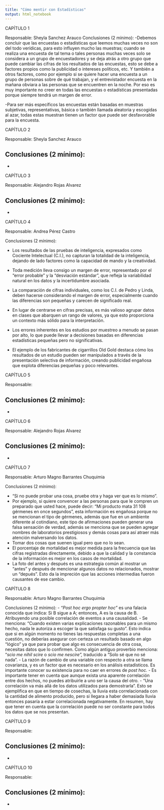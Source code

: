 ```yaml
---
title: "Cómo mentir con Estadísticas"
output: html_notebook
---
```


CAPÍTULO 1

Responsable: Sheyla Sanchez Arauco
Conclusiones (2 mínimo):
-Debemos concluir que las encuestas o estadísticas que leemos muchas veces no son del todo verídicas, para esto influyen mucho las muestras; cuando se realiza una encuesta de tal tema o tales personas muchas veces solo se considera a un grupo de encuestadores y se deja atrás a otro grupo que puede cambiar las cifras de los resultados de las encuestas, esto se debe a factores propios como la publicidad o intereses políticos, etc. Y también a otros factores, como por ejemplo si se quiere hacer una encuesta a un grupo de personas sobre de qué trabajan, y el entrevistador encuesta en la mañana obviara a las personas que se encuentren en la noche. Por eso es muy importante no creer en todas las encuestas o estadísticas presentadas porque siempre tendrá un margen de error.

-Para ser más específicos las encuestas están basadas en muestras subjetivas, representativas, básica o también llamada aleatoria y escogidas al azar, todas estas muestran tienen un factor que puede ser desfavorable para la encuesta. 



CAPÍTULO 2

Responsable: Sheyla Sanchez Arauco

Conclusiones (2 mínimo):
-
-



CAPÍTULO 3

Responsable: Alejandro Rojas Alvarez

Conclusiones (2 mínimo):
-
-



CAPÍTULO 4

Responsable: Andrea Pérez Castro

Conclusiones (2 mínimo):

- Los resultados de las pruebas de inteligencia, expresados como Cociente Intelectual (C.I.), no capturan la totalidad de la inteligencia, dejando de lado factores como la capacidad de mando y la creatividad.

- Toda medición lleva consigo un margen de error, representado por el "error probable" y la "desviación estándar", que refleja la variabilidad natural en los datos y la incertidumbre asociada.

- La comparación de cifras individuales, como los C.I. de Pedro y Linda, deben hacerse considerando el margen de error, especialmente cuando las diferencias son pequeñas y carecen de significado real.

- En lugar de centrarse en cifras precisas, es más valioso agrupar datos en clases que abarquen un rango de valores, ya que esto proporciona un contexto más sólido para la interpretación.

- Los errores inherentes en los estudios por muestreo a menudo se pasan por alto, lo que puede llevar a decisiones basadas en diferencias estadísticas pequeñas pero no significativas.

- El ejemplo de los fabricantes de cigarrillos Old Gold destaca cómo los resultados de un estudio pueden ser manipulados a través de la presentación selectiva de información, creando publicidad engañosa que explota diferencias pequeñas y poco relevantes.



CAPÍTULO 5

Responsable: 

Conclusiones (2 mínimo):
-
-



CAPÍTULO 6

Responsable: Alejandro Rojas Alvarez

Conclusiones (2 mínimo):
-
-



CAPÍTULO 7

Responsable: Arturo Magno Barrantes Chuquimia

Conclusiones (2 mínimo):

- "Si no puede probar una cosa, pruebe otra y haga ver que es lo mismo".
- Por ejemplo, si quiere convencer a las personas para que le compren un preparado que usted hace, puede decir: “Mi producto mata 31 108 gérmenes en once segundos”, esta información es engañosa porque no se mencionan el tipo de gérmenes, además que fue en un ambiente diferente al cotindiano, este tipo de afirmaciones pueden generar una falsa sensación de verdad, además se menciona que se pueden agregar nombres de laboratorios prestigiosos y demás cosas para así atraer más atención malversando los datos.
- Tomar dos cosas que suenen igual pero que no lo sean.
- El porcentaje de mortalidad es mejor medida para la frecuencia que las cifras registradas directamente, debido a que la calidad y la constancia de la información es mejor en los casos de mortalidad.
- La foto del antes y después es una estrategia común al mostrar un “antes” y después de mencionar algunos datos no relacionados, mostrar un “depués”. Esto da la impreción que las acciones intermedias fueron causantes de ese cambio.


CAPÍTULO 8

Responsable: Arturo Magno Barrantes Chuquimia

Conclusiones (2 mínimo):
- *“Post hoc ergo propter hoc”* es una falacia conocida que indica: Si B sigue a A; entonces, A es la causa de B. Atribuyendo una posible correlación de eventos a una causalidad.
- Se menciona: “Cuando existen varias explicaciones razonables para un mismo hecho, nada le autoriza a escoger la que satisfaga su gusto”. Esto indica que si en algún momento no tienes las respuestas completas a una cuestión, no deberías asegurar con certeza un resultado basado en algo “lógico” ya que para probar que algo es consecuencia de otra cosa, necesitas datos que lo confirmen. Como algún antiguo proverbio menciona: “*scio me nihil scire* o *scio me nescire”,* traducido a “Solo sé que no sé nada”.
- La razón de cambio de una variable con respecto a otra se llama covarianza, y es un factor que es necesario en los análisis estadísticos. Es importante conocer su existencia para no caer en errores de *post hoc.*
- Es importante tener en cuenta que aunque exista una aparente correlación entre dos hechos, no puedes atribuirle a uno ser la causa del otro.
- “Una correlación va más allá de los datos utilizados para demostrarla”. Esto se ejemplifica en que en tiempo de cosechas, la lluvia esta correlacionada con la cantidad de alimento producido, pero si llegara a haber demasiada lluvia entonces pasaría a estar correlacionada negativamente. En resumen, hay que tener en cuenta que la correlación puede no ser constante para todos los datos que se nos presentan.



CAPÍTULO 9

Responsable: 

Conclusiones (2 mínimo):
-
-



CAPÍTULO 10

Responsable: 

Conclusiones (2 mínimo):
-
-